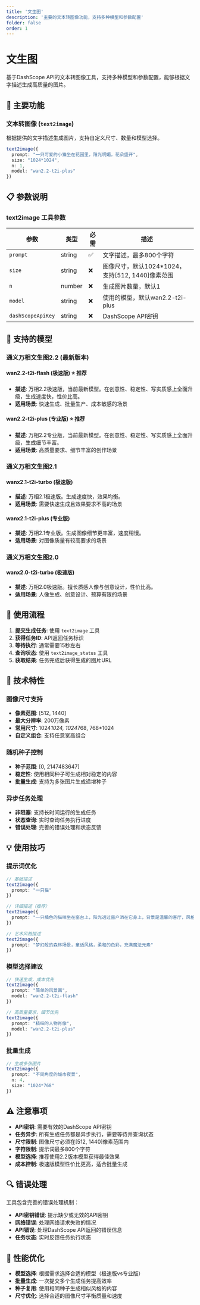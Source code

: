 ```yaml
---
title: '文生图'
description: '主要的文本转图像功能，支持多种模型和参数配置'
folder: false
order: 1
---
```


# 文生图


基于DashScope API的文本转图像工具，支持多种模型和参数配置，能够根据文字描述生成高质量的图片。

## 🚀 主要功能

### 文本转图像 (`text2image`)
根据提供的文字描述生成图片，支持自定义尺寸、数量和模型选择。

```typescript
text2image({
  prompt: "一只可爱的小猫坐在花园里，阳光明媚，花朵盛开",
  size: "1024*1024",
  n: 1,
  model: "wan2.2-t2i-plus"
})
```

## 📋 参数说明

### text2image 工具参数

| 参数 | 类型 | 必需 | 描述 |
|------|------|------|------|
| `prompt` | string | ✅ | 文字描述，最多800个字符 |
| `size` | string | ❌ | 图像尺寸，默认1024*1024，支持[512, 1440]像素范围 |
| `n` | number | ❌ | 生成图片数量，默认1 |
| `model` | string | ❌ | 使用的模型，默认wan2.2-t2i-plus |
| `dashScopeApiKey` | string | ❌ | DashScope API密钥 |

## 🎨 支持的模型

### 通义万相文生图2.2 (最新版本)

#### wan2.2-t2i-flash (极速版) ⭐ 推荐
- **描述**: 万相2.2极速版，当前最新模型。在创意性、稳定性、写实质感上全面升级，生成速度快，性价比高。
- **适用场景**: 快速生成、批量生产、成本敏感的场景

#### wan2.2-t2i-plus (专业版) ⭐ 推荐
- **描述**: 万相2.2专业版，当前最新模型。在创意性、稳定性、写实质感上全面升级，生成细节丰富。
- **适用场景**: 高质量要求、细节丰富的创作场景

### 通义万相文生图2.1

#### wanx2.1-t2i-turbo (极速版)
- **描述**: 万相2.1极速版。生成速度快，效果均衡。
- **适用场景**: 需要快速生成且效果要求不高的场景

#### wanx2.1-t2i-plus (专业版)
- **描述**: 万相2.1专业版。生成图像细节更丰富，速度稍慢。
- **适用场景**: 对图像质量有较高要求的场景

### 通义万相文生图2.0

#### wanx2.0-t2i-turbo (极速版)
- **描述**: 万相2.0极速版。擅长质感人像与创意设计，性价比高。
- **适用场景**: 人像生成、创意设计、预算有限的场景

## 📖 使用流程

1. **提交生成任务**: 使用 `text2image` 工具
2. **获得任务ID**: API返回任务标识
3. **等待执行**: 通常需要15秒左右
4. **查询状态**: 使用 `text2image_status` 工具
5. **获取结果**: 任务完成后获得生成的图片URL

## 🔧 技术特性

### 图像尺寸支持
- **像素范围**: [512, 1440]
- **最大分辨率**: 200万像素
- **常用尺寸**: 1024*1024, 1024*768, 768*1024
- **自定义组合**: 支持任意宽高组合

### 随机种子控制
- **种子范围**: [0, 2147483647]
- **稳定性**: 使用相同种子可生成相对稳定的内容
- **批量生成**: 支持为多张图片生成递增种子

### 异步任务处理
- **非阻塞**: 支持长时间运行的生成任务
- **状态查询**: 实时查询任务执行进度
- **错误处理**: 完善的错误处理和状态反馈

## 💡 使用技巧

### 提示词优化
```typescript
// 基础描述
text2image({
  prompt: "一只猫"
})

// 详细描述（推荐）
text2image({
  prompt: "一只橘色的猫咪坐在窗台上，阳光透过窗户洒在它身上，背景是温馨的客厅，风格写实，高清画质"
})

// 艺术风格描述
text2image({
  prompt: "梦幻般的森林场景，童话风格，柔和的色彩，充满魔法元素"
})
```

### 模型选择建议
```typescript
// 快速生成，成本优先
text2image({
  prompt: "简单的风景画",
  model: "wan2.2-t2i-flash"
})

// 高质量要求，细节优先
text2image({
  prompt: "精细的人物肖像",
  model: "wan2.2-t2i-plus"
})
```

### 批量生成
```typescript
// 生成多张图片
text2image({
  prompt: "不同角度的城市夜景",
  n: 4,
  size: "1024*768"
})
```

## ⚠️ 注意事项

- **API密钥**: 需要有效的DashScope API密钥
- **任务异步**: 所有生成任务都是异步执行，需要等待并查询状态
- **尺寸限制**: 图像尺寸必须在[512, 1440]像素范围内
- **字符限制**: 提示词最多800个字符
- **模型选择**: 推荐使用2.2版本模型获得最佳效果
- **成本控制**: 极速版模型性价比更高，适合批量生成

## 🔍 错误处理

工具包含完善的错误处理机制：

- **API密钥错误**: 提示缺少或无效的API密钥
- **网络错误**: 处理网络请求失败的情况
- **API错误**: 处理DashScope API返回的错误信息
- **任务状态**: 实时反馈任务执行状态

## 🚀 性能优化

- **模型选择**: 根据需求选择合适的模型（极速版vs专业版）
- **批量生成**: 一次提交多个生成任务提高效率
- **种子复用**: 使用相同种子生成相似风格的内容
- **尺寸优化**: 选择合适的图像尺寸平衡质量和速度
